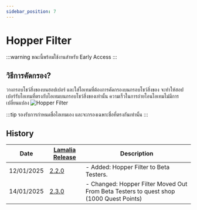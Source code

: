 ```yaml
---
sidebar_position: 7
---
```

# Hopper Filter

:::warning
ขณะนี้พร้อมใช้งานสำหรับ Early Access
:::

## วิธีการคัดกรอง?

วางกรอบโชว์สิ่งของบนฮอปเปอร์ และใส่ไอเทมที่ต้องการคัดกรองบนกรอบโชว์สิ่งของ จะทำให้ฮอปเปอร์รับไอเทมที่ตรงกับไอเทมบนกรอบโชว์สิ่งของเท่านั้น ความเร็วในการถ่ายโอนไอเทมไม่มีการเปลี่ยนแปลง
![Hopper Filter](\img\doc\features\hopper_filter\Hopper_Filter.webp)

:::tip
รองรับการกำหนดชื่อไอเทมเอง และจะกรองเฉพาะชื่อที่ตรงกันเท่านั้น
:::

## History

| Date | [Lamalia Release](/patchNotes) | Description |
|-------------|-----------|-------------|
| 12/01/2025 | [2.2.0](/patchNotes#patch-220) | - Added: Hopper Filter to Beta Testers. |
| 14/01/2025 | [2.3.0](/patchNotes#patch-230) | - Changed: Hopper Filter Moved Out From Beta Testers to quest shop (1000 Quest Points) |